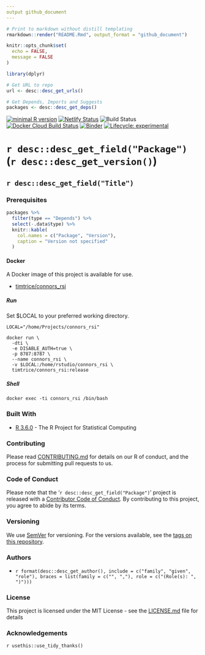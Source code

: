 ```yaml
---
output github_document
---
```


```r
# Print to markdown without distill templating
rmarkdown::render("README.Rmd", output_format = "github_document")
```

```r
knitr::opts_chunk$set(
  echo = FALSE, 
  message = FALSE
)
```

```r
library(dplyr)
```

```r
# Get URL to repo
url <- desc::desc_get_urls()

# Get Depends, Imports and Suggests
packages <- desc::desc_get_deps()
```

[![minimal R version](https://img.shields.io/badge/R%3E%3D-3.6.0-6666ff.svg)](https://cran.r-project.org/) 
[![Netlify Status](https://api.netlify.com/api/v1/badges/b3a76bf0-ec22-487d-b567-7c2ea7ff4812/deploy-status)](https://app.netlify.com/sites/twitterapi/deploys)
![Build Status](https://img.shields.io/travis/timtrice/connors_rsi/master.svg)
[![Docker Cloud Build Status](https://img.shields.io/docker/cloud/build/timtrice/distill.svg?style=popout)](https://cloud.docker.com/repository/docker/timtrice/connors_rsi)
[![Binder](https://mybinder.org/badge_logo.svg)](https://mybinder.org/v2/gh/timtrice/connors_rsi/master?filepath=index.Rmd)
[![Lifecycle: experimental](https://img.shields.io/badge/lifecycle-experimental-orange.svg)](https://www.tidyverse.org/lifecycle/#experimental)

# `r desc::desc_get_field("Package")` (`r desc::desc_get_version() `)

## `r desc::desc_get_field("Title") `

### Prerequisites

```r
packages %>% 
  filter(type == "Depends") %>% 
  select(-.data$type) %>% 
  knitr::kable(
    col.names = c("Package", "Version"), 
    caption = "Version not specified"
  )
```

#### Docker

A Docker image of this project is available for use.

  * [timtrice/connors_rsi](https://cloud.docker.com/repository/docker/timtrice/connors_rsi)

##### Run

Set $LOCAL to your preferred working directory.

```
LOCAL="/home/Projects/connors_rsi"

docker run \
  -dti \
  -e DISABLE_AUTH=true \
  -p 8787:8787 \
  --name connors_rsi \
  -v $LOCAL:/home/rstudio/connors_rsi \
  timtrice/connors_rsi:release
```

##### Shell

```
docker exec -ti connors_rsi /bin/bash
```


### Built With

* [R 3.6.0](https://www.r-project.org/) - The R Project for Statistical Computing

### Contributing

Please read [CONTRIBUTING.md](`r url `/blob/master/.github/CONTRIBUTING.md) for details on our R of conduct, and the process for submitting pull requests to us.

### Code of Conduct

Please note that the '`r desc::desc_get_field("Package") `' project is released with a [Contributor Code of Conduct](.github/CODE_OF_CONDUCT.md). By contributing to this project, you agree to abide by its terms.

### Versioning

We use [SemVer](http://semver.org/) for versioning. For the versions available, see the [tags on this repository](`r url `/tags). 

### Authors

  * `r format(desc::desc_get_author(), include = c("family", "given", "role"), braces = list(family = c("", ","), role = c("(Role(s): ", ")"))) `

### License

This project is licensed under the MIT License - see the [LICENSE.md](LICENSE.md) file for details

### Acknowledgements

`r usethis::use_tidy_thanks() `
